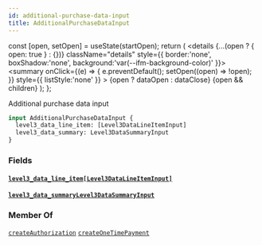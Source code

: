 ```yaml
---
id: additional-purchase-data-input
title: AdditionalPurchaseDataInput
---
```









  const [open, setOpen] = useState(startOpen);
  return (
    <details {...(open ? { open: true } : {})} className="details" style={{ border:'none', boxShadow:'none', background:'var(--ifm-background-color)' }}>
      <summary
        onClick={(e) => {
          e.preventDefault();
          setOpen((open) => !open);
        }}
        style={{ listStyle:'none' }}
      >
      {open ? dataOpen : dataClose}
      </summary>
      {open && children}
    </details>
  );
};








Additional purchase data input


```graphql
input AdditionalPurchaseDataInput {
  level3_data_line_item: [Level3DataLineItemInput]
  level3_data_summary: Level3DataSummaryInput
}
```




### Fields

#### [`level3_data_line_item`](#)<Bullet />[`[Level3DataLineItemInput]`](/docs/api/types/inputs/level-3-data-line-item-input)  
> 
> 
> 
> 

#### [`level3_data_summary`](#)<Bullet />[`Level3DataSummaryInput`](/docs/api/types/inputs/level-3-data-summary-input)  
> 
> 
> 
> 



### Member Of

[`createAuthorization`](/docs/api/api/mutations/create-authorization)  <Badge class="badge badge--secondary" text="mutation"/><Bullet />[`createOneTimePayment`](/docs/api/api/mutations/create-one-time-payment)  <Badge class="badge badge--secondary" text="mutation"/>

